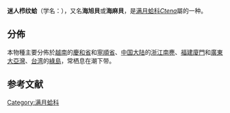 {{Speciesbox
 | taxon = Ctena delicatula
 | authority = (Pilsbry, 1904)
 | synonyms_ref = {{r|WoRMS_464126}}
 | synonyms =
* ''Codakia bella delicatula'' {{small|Pilsbry, 1904}}
* ''[[Epicodakia|Epicodakia]] delicatula {{small|(Pilsbry, 1904)}}{{r|shell_2400}}
}}

'''迷人栉纹蛤'''（学名：''{{lang|la|Ctena delicatula}}''），又名'''海旭貝'''{{r|shell_2400|shelldoc_000027}}或'''海麻貝'''{{r|shelldoc_620090220104|shelldoc_620090220105}}，是[[满月蛤科|满月蛤科]]''[[Ctena|Ctena]]''屬的一种{{r|WoRMS_464126}}。

==分佈==
本物種主要分佈於[[越南|越南]]{{r|shell_2400}}的[[慶和省|慶和省]]和[[寧順省|寧順省]]{{r|shelldoc_720090224022}}、[[中国大陆|中国大陆]]{{r|shell_2400}}的[[浙江|浙江]][[南麂|南麂]]、[[福建|福建]][[廈門|廈門]]和[[廣東|廣東]][[大亞灣|大亞灣]]{{r|shelldoc_420090220044|shelldoc_420090220061}}、[[台湾|台湾]]{{r|shell_2400}}的[[綠島|綠島]]{{r|shelldoc_000027}}，常栖息在潮下带{{r|shell_2400}}。

==参考文献==
{{reflist|refs=
<ref name="shell_2400">{{cite web
 |url=http://shell.sinica.edu.tw/chinese/shellbase_detail.php?science_no=2400
 |title=国际贝库：迷人栉纹蛤
 |publisher=台湾贝类资料库
 |accessdate=2009-08-11
 |archive-date=2016-03-04
 |archive-url=https://web.archive.org/web/20160304105941/http://shell.sinica.edu.tw/chinese/shellbase_detail.php?science_no=2400
 |dead-url=no
 }}</ref>
<ref name="shelldoc_000027">{{shelldoc_000027}}</ref>
<ref name="shelldoc_420090220044">{{shelldoc_420090220044}}</ref>
<ref name="shelldoc_420090220061">{{shelldoc_420090220061}}</ref>
<ref name="shelldoc_620090220104">{{shelldoc_620090220104}}</ref>
<ref name="shelldoc_620090220105">{{shelldoc_620090220105}}</ref>
<ref name="shelldoc_720090224022">{{shelldoc_720090224022}}</ref>
<ref name="WoRMS_464126">{{WoRMS |id=464126
 |title=''Ctena delicatula'' (Pilsbry, 1904) |db=MolluscaBase
 |last1=Sartori |first1=André F.
 |last2=Taylor  |first2=John
 |date=2016-05-07 |accessdate=2017-11-09 }}</ref>
}}
{{Taxonbar|from=Q13503252}}

[[Category:满月蛤科|Category:满月蛤科]]